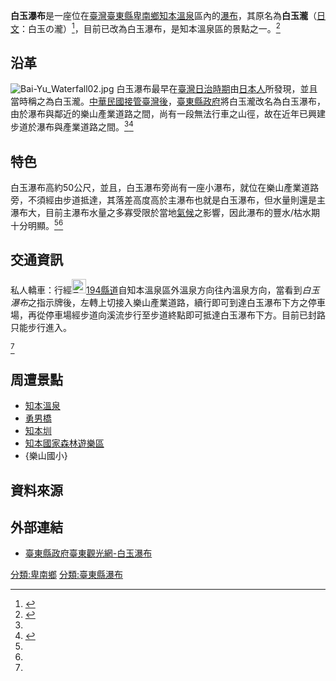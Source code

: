 {{座標|22|41|17|N|121|01|00.8|E|display=title}}
{{Infobox waterfall
| name = 白玉瀑布
| photo = Bai-Yu Waterfall01.jpg
| photo_width = 275
| photo_caption = 白玉瀑布-主瀑布
| map = 
| map_width = 
| lat_d  = |lat_m  = |lat_s  = |lat_NS  = 
| long_d = |long_m = |long_s = |long_EW =
| region = 
| source = 
| coords_ref = {{coord|22|41|17|N|121|01|00.8|E|}}
| location = [[臺灣|臺灣]][[臺東縣|臺東縣]][[卑南鄉|卑南鄉]]
| type = 
| elevation = 
| height = 50 公尺
| height_longest = 50 公尺
| number_drops = 2
| width = 
| average_width = 
| watercourse = [[知本溪|知本溪]]支流
| average_flow = 
| world_rank = 
}}

'''白玉瀑布'''是一座位在[[臺灣|臺灣]][[臺東縣|臺東縣]][[卑南鄉|卑南鄉]][[知本溫泉|知本溫泉]]區內的[[瀑布|瀑布]]，其原名為'''白玉瀧'''（[[日文|日文]]：白玉の瀧）<ref name="白玉の瀧">{{cite web|language=zh-tw|url=http://memory.ncl.edu.tw/tm_cgi/hypage.cgi?HYPAGE=image_photo_detail.hpg&project_id=twpt&dtd_id=10&xml_id=0000363603&subject_name=%E6%97%A5%E6%B2%BB%E6%99%82%E6%9C%9F%E8%87%BA%E7%81%A3%E5%9C%96%E5%83%8F%E5%AF%AB%E7%9C%9F|title=臺東名所 知本溫泉白玉瀑布|author=|publisher=臺灣記憶圖像|date=|accessdate=2015-08-12|archive-date=2016-03-04|archive-url=https://web.archive.org/web/20160304141405/http://memory.ncl.edu.tw/tm_cgi/hypage.cgi?HYPAGE=image_photo_detail.hpg&project_id=twpt&dtd_id=10&xml_id=0000363603&subject_name=%E6%97%A5%E6%B2%BB%E6%99%82%E6%9C%9F%E8%87%BA%E7%81%A3%E5%9C%96%E5%83%8F%E5%AF%AB%E7%9C%9F|dead-url=no}}</ref>，目前已改為白玉瀑布，是知本溫泉區的景點之一。<ref name="白玉瀧">{{cite web|language=zh-tw|url=http://tour.taitung.gov.tw/zh-tw/Travel/ScenicSpot/279/%E7%99%BD%E7%8E%89%E7%80%91%E5%B8%83|title=白玉瀑布|author=|publisher=臺東縣政府臺東觀光網|date=|accessdate=2015-08-12|archive-url=https://web.archive.org/web/20150630182202/http://tour.taitung.gov.tw/zh-tw/Travel/ScenicSpot/279/%E7%99%BD%E7%8E%89%E7%80%91%E5%B8%83|archive-date=2015-06-30|dead-url=yes}}</ref>

== 沿革 ==
[[File:Bai-Yu_Waterfall02.jpg|thumb]]
白玉瀑布最早在[[臺灣日治時期|臺灣日治時期]]由[[日本人|日本人]]所發現，並且當時稱之為白玉瀧。[[臺灣戰後時期|中華民國接管臺灣後]]，[[臺東縣政府|臺東縣政府]]將白玉瀧改名為白玉瀑布，由於瀑布與鄰近的樂山產業道路之間，尚有一段無法行車之山徑，故在近年已興建步道於瀑布與產業道路之間。<ref name="白玉瀧"/><ref name="白玉瀑布">{{cite web|language=zh-tw|url=http://www.chu.edu.tw/~s09303070/writer.html|title=白玉瀑布|author=|publisher=中華大學|date=|accessdate=2015-08-12|archive-date=2016-03-05|archive-url=https://web.archive.org/web/20160305112217/http://www.chu.edu.tw/~s09303070/writer.html|dead-url=no}}</ref>

== 特色 ==
白玉瀑布高約50公尺，並且，白玉瀑布旁尚有一座小瀑布，就位在樂山產業道路旁，不須經由步道抵達，其落差高度高於主瀑布也就是白玉瀑布，但水量則還是主瀑布大，目前主瀑布水量之多寡受限於當地[[氣候|氣候]]之影響，因此瀑布的豐水/枯水期十分明顯。<ref name="白玉瀧"/><ref name="白玉瀑布"/>

== 交通資訊==
私人轎車：行經[[File:TW_CHW194.svg|23px]][[縣道194號|194縣道]]自知本溫泉區外溫泉方向往內溫泉方向，當看到''白玉瀑布''之指示牌後，左轉上切接入樂山產業道路，續行即可到達白玉瀑布下方之停車場，再從停車場經步道向溪流步行至步道終點即可抵達白玉瀑布下方。目前已封路只能步行進入。

<ref name="白玉瀧"/>

== 周遭景點 ==
* [[知本溫泉|知本溫泉]]
* [[勇男橋|勇男橋]]
* [[知本圳|知本圳]]
* [[知本國家森林遊樂區|知本國家森林遊樂區]]
*{樂山國小}

== 資料來源 ==
<references />

== 外部連結 ==
{{commons category|Baiyu Waterfall}}
*[https://web.archive.org/web/20150630182202/http://tour.taitung.gov.tw/zh-tw/Travel/ScenicSpot/279/%E7%99%BD%E7%8E%89%E7%80%91%E5%B8%83 臺東縣政府臺東觀光網-白玉瀑布]

{{台灣瀑布}}
[[分類:卑南鄉|分類:卑南鄉]]
[[分類:臺東縣瀑布|分類:臺東縣瀑布]]